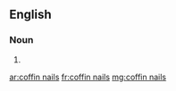==English==

===Noun===
{{head|en|head=[[coffin]] [[nail]]s}}

# {{plural of|coffin nail}}

[[ar:coffin nails]]
[[fr:coffin nails]]
[[mg:coffin nails]]
